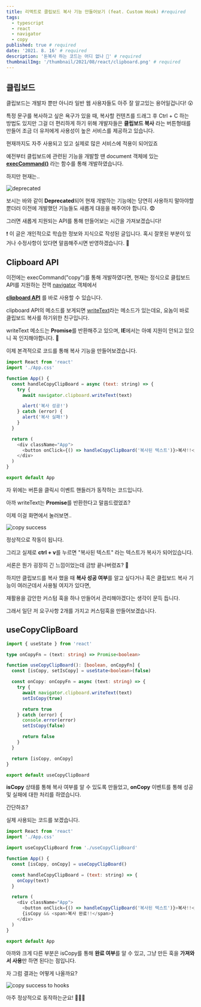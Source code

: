 ```yaml
---
title: 리액트로 클립보드 복사 기능 만들어보기 (feat. Custom Hook) #required
tags:
  - typescript
  - react
  - navigator
  - copy
published: true # required
date: '2021. 8. 16' # required
description: '돈복사 하는 코드는 어디 없나 🤔' # required
thumbnailImg: '/thumbnail/2021/08/react/clipboard.png' # required
---
```


## 클립보드

클립보드는 개발자 뿐만 아니라 일반 웹 사용자들도 아주 잘 알고있는 용어일겁니다! 😲

특정 문구를 복사하고 싶은 욕구가 있을 때, 복사할 컨텐츠를 드래그 후 Ctrl + C 하는 방법도 있지만 그걸 더 편리하게 하기 위해 개발자들은 **클립보드 복사** 라는 버튼형태를 만들어 조금 더 유저에게 사용성이 높은 서비스를 제공하고 있습니다.

현재까지도 자주 사용되고 있고 실제로 많은 서비스에 적용이 되어있죠

예전부터 클립보드에 관련된 기능을 개발할 땐 document 객체에 있는 [**execCommand()**](https://developer.mozilla.org/ko/docs/Web/API/Document/execCommand) 라는 함수를 통해 개발하였습니다.

하지만 현재는..

![deprecated](/images/2021/08/react/clipboard-deprecated.png)

보시는 바와 같이 **Deprecated**되어 현재 개발하는 기능에는 당연히 사용하지 말아야할 뿐더러 이전에 개발했던 기능들도 새롭게 대응을 해주어야 합니다. 😨

그러면 새롭게 지원되는 API를 통해 만들어보는 시간을 가져보겠습니다!

❗️ 이 글은 개인적으로 학습한 정보와 지식으로 작성된 글입니다. 혹시 잘못된 부분이 있거나 수정사항이 있다면 말씀해주시면 반영하겠습니다. 🙏

## Clipboard API

이전에는 execCommand("copy")를 통해 개발하였다면, 현재는 정식으로 클립보드 API를 지원하는 전역 [navigator](https://developer.mozilla.org/en-US/docs/Web/API/Navigator) 객체에서

**[clipboard API](https://developer.mozilla.org/ko/docs/Web/API/Clipboard_API)** 를 바로 사용할 수 있습니다.

clipboard API의 메소드를 보게되면 [writeText](https://developer.mozilla.org/en-US/docs/Web/API/Clipboard/writeText)라는 메소드가 있는데요, 요놈이 바로 클립보드 복사를 하기위한 친구입니다.

writeText 메소드는 **Promise**를 반환해주고 있으며, **IE**에서는 아예 지원이 안되고 있으니 꼭 인지해야합니다. 🤔

이제 본격적으로 코드를 통해 복사 기능을 만들어보겠습니다.

```javascript
import React from 'react'
import './App.css'

function App() {
  const handleCopyClipBoard = async (text: string) => {
    try {
      await navigator.clipboard.writeText(text)

      alert('복사 성공!')
    } catch (error) {
      alert('복사 실패!')
    }
  }

  return (
    <div className="App">
      <button onClick={() => handleCopyClipBoard('복사된 텍스트')}>복사!!</button>
    </div>
  )
}

export default App
```

자 위에는 버튼을 클릭시 이벤트 핸들러가 동작하는 코드입니다.

아까 writeText는 **Promise**를 반환한다고 말씀드렸었죠?

이제 이걸 화면에서 눌러보면..

![copy success](/images/2021/08/react/copy-success.png)

정상적으로 작동이 됩니다.

그리고 실제로 **ctrl + v**를 누르면 "복사된 텍스트" 라는 텍스트가 복사가 되어있습니다.

서론은 뭔가 굉장히 긴 느낌이었는데 금방 끝나버렸죠? 🤣

하지만 클립보드를 복사 했을 때 **복사 성공 여부**를 알고 싶다거나 혹은 클립보드 복사 기능이 여러군데서 사용될 여지가 있다면,

재활용을 감안한 커스텀 훅을 하나 만들어서 관리해야겠다는 생각이 문득 듭니다.

그래서 일단 저 요구사항 2개를 가지고 커스텀훅을 만들어보겠습니다.

## useCopyClipBoard

```typescript
import { useState } from 'react'

type onCopyFn = (text: string) => Promise<boolean>

function useCopyClipBoard(): [boolean, onCopyFn] {
  const [isCopy, setIsCopy] = useState<boolean>(false)

  const onCopy: onCopyFn = async (text: string) => {
    try {
      await navigator.clipboard.writeText(text)
      setIsCopy(true)

      return true
    } catch (error) {
      console.error(error)
      setIsCopy(false)

      return false
    }
  }

  return [isCopy, onCopy]
}

export default useCopyClipBoard
```

**isCopy** 상태를 통해 복사 여부를 알 수 있도록 만들었고, **onCopy** 이벤트를 통해 성공 및 실패에 대한 처리를 하였습니다.

간단하죠?

실제 사용되는 코드를 보겠습니다.

```javascript
import React from 'react'
import './App.css'

import useCopyClipBoard from './useCopyClipBoard'

function App() {
  const [isCopy, onCopy] = useCopyClipBoard()

  const handleCopyClipBoard = (text: string) => {
    onCopy(text)
  }

  return (
    <div className="App">
      <button onClick={() => handleCopyClipBoard('복사된 텍스트')}>복사!!</button>
      {isCopy && <span>복사 완료!!</span>}
    </div>
  )
}

export default App
```

아까와 크게 다른 부분은 isCopy를 통해 **완료 여부**를 알 수 있고, 그냥 만든 훅을 **가져와서 사용**만 하면 된다는 점입니다.

자 그럼 결과는 어떻게 나올까요?

![copy success to hooks](/images/2021/08/react/copy-hook-success.gif)

아주 정상적으로 동작하는군요! 🎉🎉🎉

